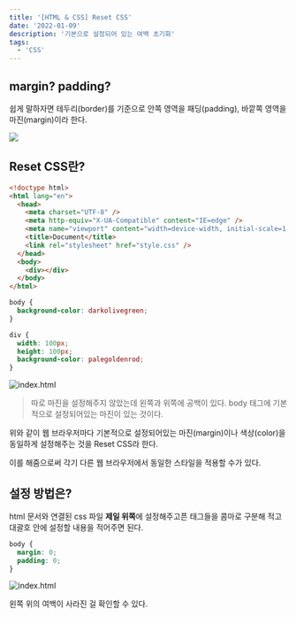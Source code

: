 ```yaml
---
title: '[HTML & CSS] Reset CSS'
date: '2022-01-09'
description: '기본으로 설정되어 있는 여백 초기화'
tags:
  - 'CSS'
---
```


## margin? padding?

쉽게 말하자면 테두리(border)를 기준으로 안쪽 영역을 패딩(padding), 바깥쪽 영역을 마진(margin)이라 한다.

![](/posts/web-programming/html-and-css/paddingmargin.png)

## Reset CSS란?

```html title="index.html"
<!doctype html>
<html lang="en">
  <head>
    <meta charset="UTF-8" />
    <meta http-equiv="X-UA-Compatible" content="IE=edge" />
    <meta name="viewport" content="width=device-width, initial-scale=1.0" />
    <title>Document</title>
    <link rel="stylesheet" href="style.css" />
  </head>
  <body>
    <div></div>
  </body>
</html>
```

```css title="style.css"
body {
  background-color: darkolivegreen;
}

div {
  width: 100px;
  height: 100px;
  background-color: palegoldenrod;
}
```

![index.html](/posts/web-programming/html-and-css/resetcss-01.png)

> 따로 마진을 설정해주지 않았는데 왼쪽과 위쪽에 공백이 있다. body 태그에 기본적으로 설정되어있는 마진이 있는 것이다.

위와 같이 웹 브라우저마다 기본적으로 설정되어있는 마진(margin)이나 색상(color)을 동일하게 설정해주는 것을 Reset CSS라 한다.

이를 해줌으로써 각기 다른 웹 브라우저에서 동일한 스타일을 적용할 수가 있다.

## 설정 방법은?

html 문서와 연결된 css 파일 **제일 위쪽**에 설정해주고픈 태그들을 콤마로 구분해 적고 대괄호 안에 설정할 내용을 적어주면 된다.

```css title="style.css"
body {
  margin: 0;
  padding: 0;
}
```

![index.html](/posts/web-programming/html-and-css/resetcss-02.png)

왼쪽 위의 여백이 사라진 걸 확인할 수 있다.
